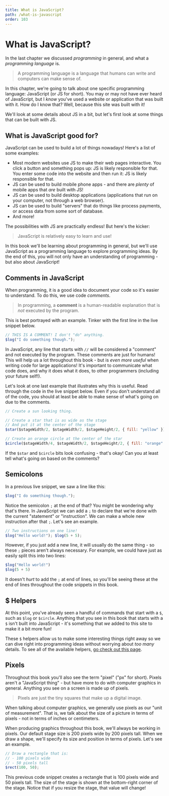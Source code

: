 ```yaml
---
title: What is JavaScript?
path: /what-is-javascript
order: 103
---
```


# What is JavaScript?

In the last chapter we discussed _programming_ in general, and what a _programming language_ is.

> A programming language is a language that humans can write and computers can make sense of.

In this chapter, we're going to talk about one specific programming language: JavaScript (or JS for short). You may or may not have ever heard of JavaScript, but I _know_ you've used a website or application that was built with it. How do I know that? Well, because this site was built with it!

We'll look at some details about JS in a bit, but let's first look at some things that can be built with JS.

## What is JavaScript good for?

JavaScript can be used to build a lot of things nowadays! Here's a list of some examples:

- Most modern websites use JS to make their web pages interactive. You click a button and something pops up: JS is likely responsible for that. You enter some code into the website and then run it: JS is likely responsible for that.
- JS can be used to build mobile phone apps - and there are _plenty_ of mobile apps that _are_ built with JS!
- JS can be used to build desktop applications (applications that run on your computer, not through a web browser).
- JS can be used to build "servers" that do things like process payments, or access data from some sort of database.
- And more!

The possibilities with JS are practically endless! But here's the kicker:

> JavaScript is relatively easy to learn and use!

In this book we'll be learning about programming in general, but we'll use JavaScript as a programming language to explore programming ideas. By the end of this, you will not only have an understanding of programming - but also about JavaScript!

## Comments in JavaScript

When programming, it is a good idea to document your code so it's easier to understand. To do this, we use code _comments_.

> In programming, a **comment** is a human-readable explanation that is _not_ executed by the program.

This is best portrayed with an example. Tinker with the first line in the live snippet below.

```js live=true
// THIS IS A COMMENT! I don't "do" anything.
$log("I do something though.");
```

In JavaScript, any line that starts with `//` will be considered a "comment" and not executed by the program. These comments are just for humans! This will help us a lot throughout this book - but is _even more useful_ when writing code for large applications! It's important to communicate what code does, and why it does what it does, to other programmers (including your future self!).

Let's look at one last example that illustrates why this is useful. Read through the code in the live snippet below. Even if you don't understand all of the code, you should at least be able to make sense of what's going on due to the comments.

```js live=true
// Create a sun looking thing.

// Create a star that is as wide as the stage
// And put it at the center of the stage
$star($stageWidth/2, $stageWidth/2, $stageHeight/2, { fill: "yellow" });

// Create an orange circle at the center of the star
$circle($stageWidth/4, $stageWidth/2, $stageHeight/2, { fill: "orange" });
```

If the `$star` and `$circle` bits look confusing - that's okay! Can you at least tell what's going on based on the comments?

## Semicolons 

In a previous live snippet, we saw a line like this:

```js
$log("I do something though.");
```

Notice the semicolon `;` at the end of that? You might be wondering why that's there. In JavaScript we can add a `;` to declare that we're done with the current "statement" or "instruction". We can make a whole new instruction after that `;`. Let's see an example.

```js live=true
// Two instructions on one line!
$log("Hello world!"); $log(5 + 5);
```

However, if you just add a new line, it will usually do the same thing - so these `;` pieces aren't always necessary. For example, we could have just as easily split this into two lines:

```js live=true
$log("Hello world!")
$log(5 + 5)
```

It doesn't _hurt_ to add the `;` at end of lines, so you'll be seeing these at the end of lines throughout the code snippets in this book.

## $ Helpers

At this point, you've already seen a handful of commands that start with a `$`, such as `$log` or `$circle`. Anything that you see in this book that starts with a `$` isn't built into JavaScript - it's something that _we_ added to this site to make it a bit more fun!

These `$` helpers allow us to make some interesting things right away so we can dive right into programming ideas without worrying about _too many_ details. To see all of the available helpers, [go check out this page](/helpers).

## Pixels

Throughout this book you'll also see the term "pixel" ("px" for short). Pixels aren't a "JavaScript thing" - but have more to do with computer graphics in general. Anything you see on a screen is made up of pixels.

> Pixels are just the tiny squares that make up a digital image.

When talking about computer graphics, we generally use pixels as our "unit of measurement". That is, we talk about the size of a picture in terms of pixels - not in terms of inches or centimeters.

When producing graphics throughout this book, we'll always be working in pixels. Our default stage size is 200 pixels wide by 200 pixels tall. When we draw a shape, we'll specify its size and position in terms of pixels. Let's see an example.

```js live=true
// Draw a rectangle that is:
// - 100 pixels wide
// - 50 pixels tall
$rect(100, 50);
```

This previous code snippet creates a rectangle that is 100 pixels wide and 50 pixels tall. The size of the stage is shown at the bottom-right corner of the stage. Notice that if you resize the stage, that value will change!
